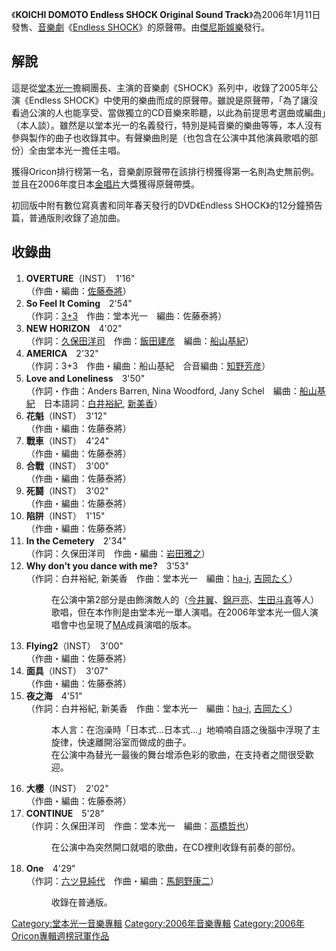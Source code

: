 {{Infobox Album |
  Name        = KOICHI DOMOTO Endless SHOCK Original Sound Track |
  Type        = [[專輯|專輯]] |
  Artist      = [[堂本光一|堂本光一]] |
  Released    = 2006年1月11日 |
  Recorded    =  |
  Genre       = [[原聲音樂|原聲帶]] |
  Length      =  54分30秒 (初回版)<br />59分01秒 (普通版)|
  Label       = [[傑尼斯娛樂|傑尼斯娛樂]] |
  Producer    =  [[堂本光一|堂本光一]]|
  Chart position = *第1名 ([[Oricon|Oricon]])|
  Last album  = |
This album  = ''KOICHI DOMOTO Endless SHOCK Original Sound Track'' <br /> (2006年) |
Next album  = [[Mirror_(堂本光一專輯)|mirror]] <br /> (2006年) |
}}
《'''KOICHI DOMOTO Endless SHOCK Original Sound Track'''》為2006年1月11日發售、[[音樂劇|音樂劇]]《[[Endless_SHOCK|Endless SHOCK]]》的原聲帶。由[[傑尼斯娛樂|傑尼斯娛樂]]發行。

== 解說 ==
這是從[[堂本光一|堂本光一]]擔綱團長、主演的音樂劇《SHOCK》系列中，收錄了2005年公演《Endless SHOCK》中使用的樂曲而成的原聲帶。雖說是原聲帶，「為了讓沒看過公演的人也能享受、當做獨立的CD音樂來聆聽，以此為前提思考選曲或編曲」（本人談）。雖然是以堂本光一的名義發行，特別是純音樂的樂曲等等，本人沒有參與製作的曲子也收錄其中。有聲樂曲則是（也包含在公演中其他演員歌唱的部份）全由堂本光一擔任主唱。

獲得Oricon排行榜第一名，音樂劇原聲帶在該排行榜獲得第一名則為史無前例。並且在2006年度日本[[金唱片|金唱片]]大獎獲得原聲帶獎。

初回版中附有數位寫真書和同年春天發行的DVD《Endless SHOCK》的12分鐘預告篇，普通版則收錄了追加曲。

== 收錄曲 ==
# '''OVERTURE'''（INST）　1'16"<br />（作曲・編曲：[[佐藤泰將|佐藤泰將]]）
# '''So Feel It Coming'''　2'54"<br />（作詞：[[3+3|3+3]]　作曲：堂本光一　編曲：佐藤泰將）
# '''NEW HORIZON'''　4'02"<br />（作詞：[[久保田洋司|久保田洋司]]　作曲：[[飯田建彦|飯田建彦]]　編曲：[[船山基紀|船山基紀]]）
# '''AMERICA'''　2'32"<br />（作詞：3+3　作曲・編曲：船山基紀　合音編曲：[[知野芳彦|知野芳彦]]）
# '''Love and Loneliness'''　3'50"<br />（作詞・作曲：Anders Barren, Nina Woodford, Jany Schel　編曲：[[船山基紀|船山基紀]]　日本語詞：[[白井裕紀|白井裕紀]], [[新美香|新美香]]）
# '''花魁'''（INST）　3'12"<br />（作曲・編曲：佐藤泰將）
# '''戰車'''（INST）　4'24"<br />（作曲・編曲：佐藤泰將）
# '''合戰'''（INST）　3'00"<br />（作曲・編曲：佐藤泰將）
# '''死鬪'''（INST）　3'02"<br />（作曲・編曲：佐藤泰將）
# '''陷阱'''（INST）　1'15"<br />（作曲・編曲：佐藤泰將）
# '''In the Cemetery'''　2'34"<br />（作詞：久保田洋司　作曲・編曲：[[岩田雅之|岩田雅之]]）
# '''Why don't you dance with me?'''　3'53"<br />（作詞：白井裕紀, 新美香　作曲：堂本光一　編曲：[[ha-j|ha-j]], [[吉岡たく|吉岡たく]]）
#:在公演中第2部分是由飾演敵人的（[[今井翼|今井翼]]、[[錦戸亮|錦戸亮]]、[[生田斗真|生田斗真]]等人）歌唱，但在本作則是由堂本光一單人演唱。在2006年堂本光一個人演唱會中也呈現了[[Musical_Academy|MA]]成員演唱的版本。
# '''Flying2'''（INST）　3'00"<br />（作曲・編曲：佐藤泰將）
# '''面具'''（INST）　3'07"<br />（作曲・編曲：佐藤泰將）
# '''夜之海'''　4'51"<br />（作詞：白井裕紀, 新美香　作曲：堂本光一　編曲：[[ha-j|ha-j]], [[吉岡たく|吉岡たく]]）
#:本人言：在泡澡時「日本式…日本式…」地喃喃自語之後腦中浮現了主旋律，快速離開浴室而做成的曲子。
#:在公演中為替光一最後的舞台增添色彩的歌曲，在支持者之間很受歡迎。
# '''大櫻'''（INST）　2'02"<br />（作曲・編曲：佐藤泰將）
# '''CONTINUE'''　5'28"<br />（作詞：久保田洋司　作曲：堂本光一　編曲：[[高橋哲也|高橋哲也]]）
#:在公演中為突然開口就唱的歌曲，在CD裡則收錄有前奏的部份。
# '''One'''　4'29"<br />（作詞：[[六ツ見純代|六ツ見純代]]　作曲・編曲：[[馬飼野康二|馬飼野康二]]）
#:收錄在普通版。

{{堂本光一}}
{{KinKi Kids}}
{{Oricon专辑周榜冠军_(2006年)|2006年1月23日}}

[[Category:堂本光一音樂專輯|Category:堂本光一音樂專輯]]
[[Category:2006年音樂專輯|Category:2006年音樂專輯]]
[[Category:2006年Oricon專輯週榜冠軍作品|Category:2006年Oricon專輯週榜冠軍作品]]